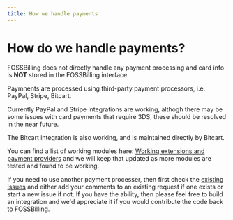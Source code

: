 ```yaml
---
title: How we handle payments
---
```



# <FontAwesomeIcon icon={faMoneyBillWave} /> How do we handle payments?

FOSSBilling does not directly handle any payment processing and card info is **NOT** stored in the FOSSBilling interface. 

Paymnents are processed using third-party payment processors, i.e. PayPal, Stripe, Bitcart.

Currently PayPal and Stripe integrations are working, althogh there may be some issues with card payments that require 3DS, these should be resolved in the near future. 

The Bitcart integration is also working, and is maintained directly by Bitcart.

You can find a list of working modules here: [Working extensions and payment providers](https://fossbilling.org/docs/extensions) and we will keep that updated as more modules are tested and found to be working. 

If you need to use another payment processer, then first check the [existing issues](https://github.com/FOSSBilling/FOSSBilling/issues) and either add your comments to an existing request if one exists or start a new issue if not. If you have the ability, then please feel free to build an integration and we'd appreciate it if you would contribute the code back to FOSSBilling. 
